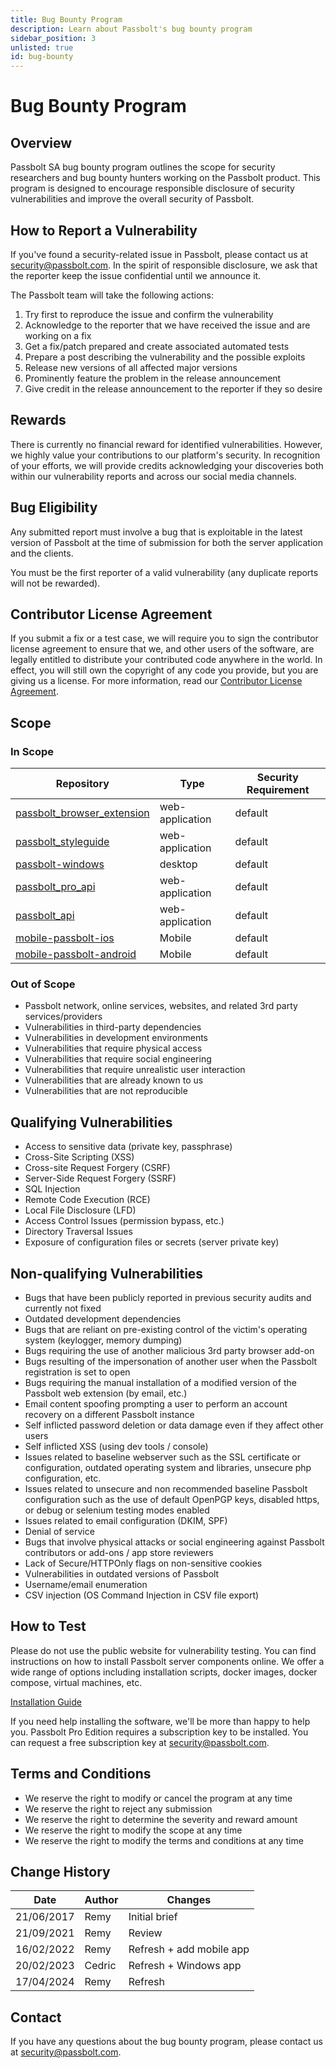 ```yaml
---
title: Bug Bounty Program
description: Learn about Passbolt's bug bounty program
sidebar_position: 3
unlisted: true
id: bug-bounty
---
```


# Bug Bounty Program

## Overview

Passbolt SA bug bounty program outlines the scope for security researchers and bug bounty hunters working on the Passbolt product. This program is designed to encourage responsible disclosure of security vulnerabilities and improve the overall security of Passbolt.

## How to Report a Vulnerability

If you've found a security-related issue in Passbolt, please contact us at security@passbolt.com. In the spirit of responsible disclosure, we ask that the reporter keep the issue confidential until we announce it.

The Passbolt team will take the following actions:

1. Try first to reproduce the issue and confirm the vulnerability
2. Acknowledge to the reporter that we have received the issue and are working on a fix
3. Get a fix/patch prepared and create associated automated tests
4. Prepare a post describing the vulnerability and the possible exploits
5. Release new versions of all affected major versions
6. Prominently feature the problem in the release announcement
7. Give credit in the release announcement to the reporter if they so desire

## Rewards

There is currently no financial reward for identified vulnerabilities. However, we highly value your contributions to our platform's security. In recognition of your efforts, we will provide credits acknowledging your discoveries both within our vulnerability reports and across our social media channels.

## Bug Eligibility

Any submitted report must involve a bug that is exploitable in the latest version of Passbolt at the time of submission for both the server application and the clients.

You must be the first reporter of a valid vulnerability (any duplicate reports will not be rewarded).

## Contributor License Agreement

If you submit a fix or a test case, we will require you to sign the contributor license agreement to ensure that we, and other users of the software, are legally entitled to distribute your contributed code anywhere in the world. In effect, you will still own the copyright of any code you provide, but you are giving us a license. For more information, read our [Contributor License Agreement](https://www.passbolt.com/terms/cla).

## Scope

### In Scope

| Repository | Type | Security Requirement |
|------------|------|---------------------|
| [passbolt_browser_extension](https://github.com/passbolt/passbolt_browser_extension) | web-application | default |
| [passbolt_styleguide](https://github.com/passbolt/passbolt_styleguide) | web-application | default |
| [passbolt-windows](https://github.com/passbolt/passbolt-windows) | desktop | default |
| [passbolt_pro_api](https://bitbucket.org/passbolt/passbolt_pro_api) | web-application | default |
| [passbolt_api](https://github.com/passbolt/passbolt_api) | web-application | default |
| [mobile-passbolt-ios](https://github.com/passbolt/mobile-passbolt-ios) | Mobile | default |
| [mobile-passbolt-android](https://github.com/passbolt/mobile-passbolt-android) | Mobile | default |

### Out of Scope

- Passbolt network, online services, websites, and related 3rd party services/providers
- Vulnerabilities in third-party dependencies
- Vulnerabilities in development environments
- Vulnerabilities that require physical access
- Vulnerabilities that require social engineering
- Vulnerabilities that require unrealistic user interaction
- Vulnerabilities that are already known to us
- Vulnerabilities that are not reproducible

## Qualifying Vulnerabilities

- Access to sensitive data (private key, passphrase)
- Cross-Site Scripting (XSS)
- Cross-site Request Forgery (CSRF)
- Server-Side Request Forgery (SSRF)
- SQL Injection
- Remote Code Execution (RCE)
- Local File Disclosure (LFD)
- Access Control Issues (permission bypass, etc.)
- Directory Traversal Issues
- Exposure of configuration files or secrets (server private key)

## Non-qualifying Vulnerabilities

- Bugs that have been publicly reported in previous security audits and currently not fixed
- Outdated development dependencies
- Bugs that are reliant on pre-existing control of the victim's operating system (keylogger, memory dumping)
- Bugs requiring the use of another malicious 3rd party browser add-on
- Bugs resulting of the impersonation of another user when the Passbolt registration is set to open
- Bugs requiring the manual installation of a modified version of the Passbolt web extension (by email, etc.)
- Email content spoofing prompting a user to perform an account recovery on a different Passbolt instance
- Self inflicted password deletion or data damage even if they affect other users
- Self inflicted XSS (using dev tools / console)
- Issues related to baseline webserver such as the SSL certificate or configuration, outdated operating system and libraries, unsecure php configuration, etc.
- Issues related to unsecure and non recommended baseline Passbolt configuration such as the use of default OpenPGP keys, disabled https, or debug or selenium testing modes enabled
- Issues related to email configuration (DKIM, SPF)
- Denial of service
- Bugs that involve physical attacks or social engineering against Passbolt contributors or add-ons / app store reviewers
- Lack of Secure/HTTPOnly flags on non-sensitive cookies
- Vulnerabilities in outdated versions of Passbolt
- Username/email enumeration
- CSV injection (OS Command Injection in CSV file export)

## How to Test

Please do not use the public website for vulnerability testing. You can find instructions on how to install Passbolt server components online. We offer a wide range of options including installation scripts, docker images, docker compose, virtual machines, etc.

[Installation Guide](https://www.passbolt.com/help/tech/install)

If you need help installing the software, we'll be more than happy to help you. Passbolt Pro Edition requires a subscription key to be installed. You can request a free subscription key at security@passbolt.com.

## Terms and Conditions

- We reserve the right to modify or cancel the program at any time
- We reserve the right to reject any submission
- We reserve the right to determine the severity and reward amount
- We reserve the right to modify the scope at any time
- We reserve the right to modify the terms and conditions at any time

## Change History

| Date | Author | Changes |
|------|--------|---------|
| 21/06/2017 | Remy | Initial brief |
| 21/09/2021 | Remy | Review |
| 16/02/2022 | Remy | Refresh + add mobile app |
| 20/02/2023 | Cedric | Refresh + Windows app |
| 17/04/2024 | Remy | Refresh |

## Contact

If you have any questions about the bug bounty program, please contact us at [security@passbolt.com](mailto:security@passbolt.com).
